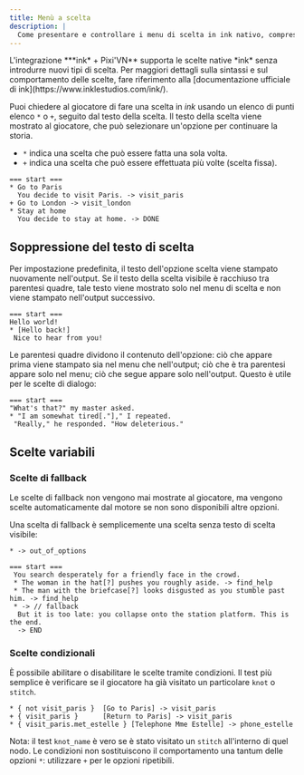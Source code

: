 ```yaml
---
title: Menù a scelta
description: |
  Come presentare e controllare i menu di scelta in ink nativo, comprese le scelte una tantum, permanenti, condizionali e di fallback. Compatibile con l'integrazione Pixi’VN.
---
```


<Callout>
  L'integrazione ***ink* + Pixi'VN** supporta le scelte native *ink* senza introdurre nuovi tipi di scelta. Per maggiori dettagli sulla sintassi e sul comportamento delle scelte, fare riferimento alla [documentazione ufficiale di ink](https://www.inklestudios.com/ink/).
</Callout>

Puoi chiedere al giocatore di fare una scelta in *ink* usando un elenco di punti elenco `*` o `+`, seguito dal testo della scelta. Il testo della scelta viene mostrato al giocatore, che può selezionare un'opzione per continuare la storia.

* `*` indica una scelta che può essere fatta una sola volta.
* `+` indica una scelta che può essere effettuata più volte (scelta fissa).

```ink title="ink"
=== start ===
* Go to Paris
  You decide to visit Paris. -> visit_paris
+ Go to London -> visit_london
* Stay at home
  You decide to stay at home. -> DONE
```

## Soppressione del testo di scelta

Per impostazione predefinita, il testo dell'opzione scelta viene stampato nuovamente nell'output. Se il testo della scelta visibile è racchiuso tra parentesi quadre, tale testo viene mostrato solo nel menu di scelta e non viene stampato nell'output successivo.

```ink title="ink"
=== start ===
Hello world!
* [Hello back!]
 Nice to hear from you!
```

Le parentesi quadre dividono il contenuto dell'opzione: ciò che appare prima viene stampato sia nel menu che nell'output; ciò che è tra parentesi appare solo nel menu; ciò che segue appare solo nell'output. Questo è utile per le scelte di dialogo:

```ink title="ink"
=== start ===
"What's that?" my master asked.
* "I am somewhat tired[."]," I repeated.
 "Really," he responded. "How deleterious."
```

## Scelte variabili

### Scelte di fallback

Le scelte di fallback non vengono mai mostrate al giocatore, ma vengono scelte automaticamente dal motore se non sono disponibili altre opzioni.

Una scelta di fallback è semplicemente una scelta senza testo di scelta visibile:

```ink title="ink"
* -> out_of_options
```

```ink title="ink"
=== start ===
 You search desperately for a friendly face in the crowd.
 * The woman in the hat[?] pushes you roughly aside. -> find_help
 * The man with the briefcase[?] looks disgusted as you stumble past him. -> find_help
 * -> // fallback
  But it is too late: you collapse onto the station platform. This is the end.
  -> END
```

### Scelte condizionali

È possibile abilitare o disabilitare le scelte tramite condizioni. Il test più semplice è verificare se il giocatore ha già visitato un particolare `knot` o `stitch`.

```ink title="ink"
* { not visit_paris }  [Go to Paris] -> visit_paris
+ { visit_paris }      [Return to Paris] -> visit_paris
* { visit_paris.met_estelle } [Telephone Mme Estelle] -> phone_estelle
```

Nota: il test `knot_name` è vero se è stato visitato un `stitch` all'interno di quel nodo. Le condizioni non sostituiscono il comportamento una tantum delle opzioni `*`: utilizzare `+` per le opzioni ripetibili.
